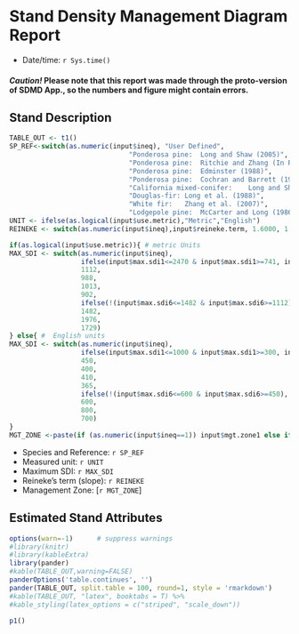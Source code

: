 
# Stand Density Management Diagram Report

* Date/time: `r Sys.time()`

#### *Caution!* Please note that this report was made through the proto-version of SDMD App., so the numbers and figure might contain errors.

## Stand Description

```r

TABLE_OUT <- t1()
SP_REF<-switch(as.numeric(input$ineq), "User Defined", 
                              "Ponderosa pine:	Long and Shaw (2005)",
                              "Ponderosa pine:	Ritchie and Zhang (In Press)",
                              "Ponderosa pine:	Edminster (1988)",
                              "Ponderosa pine:	Cochran and Barrett (1992)",
                              "California mixed-conifer:	Long and Shaw (2012)",
                              "Douglas-fir:	Long et al. (1988)",
                              "White fir:	Zhang et al. (2007)",
                              "Lodgepole pine:	McCarter and Long (1986)")
UNIT <- ifelse(as.logical(input$use.metric),"Metric","English")
REINEKE <- switch(as.numeric(input$ineq),input$reineke.term, 1.6000, 1.7721, 1.66113, 1.7721, 1.600, 1.605, 1.500, 1.600)

if(as.logical(input$use.metric)){ # metric Units
MAX_SDI <- switch(as.numeric(input$ineq),
                  ifelse(input$max.sdi1<=2470 & input$max.sdi1>=741, input$max.sdi1 , 988),
                  1112,
                  988,
                  1013,
                  902,
                  ifelse(!(input$max.sdi6<=1482 & input$max.sdi6>=1112), 1359, input$max.sdi6),
                  1482,
                  1976,
                  1729)
} else{ #  English units
MAX_SDI <- switch(as.numeric(input$ineq),
                  ifelse(input$max.sdi1<=1000 & input$max.sdi1>=300, input$max.sdi1 , 400),
                  450,
                  400,
                  410,
                  365,
                  ifelse(!(input$max.sdi6<=600 & input$max.sdi6>=450), 550, input$max.sdi6),
                  600,
                  800,
                  700)
}
MGT_ZONE <-paste(if (as.numeric(input$ineq==1)) input$mgt.zone1 else if (input$ineq==6) input$mgt.zone6 else c(0.35,0.60), collapse=" ")  

```

* Species and Reference: `r SP_REF`
* Measured unit: `r UNIT`
* Maximum SDI: `r MAX_SDI`
* Reineke's term (slope): `r REINEKE`
* Management Zone: [`r MGT_ZONE`]


## Estimated Stand Attributes

```r
options(warn=-1)      # suppress warnings
#library(knitr)
#library(kableExtra)
library(pander)
#kable(TABLE_OUT,warning=FALSE)
panderOptions('table.continues', '')
pander(TABLE_OUT, split.table = 100, round=1, style = 'rmarkdown')
#kable(TABLE_OUT, "latex", booktabs = T) %>%
#kable_styling(latex_options = c("striped", "scale_down"))
```


```r
p1()
```








